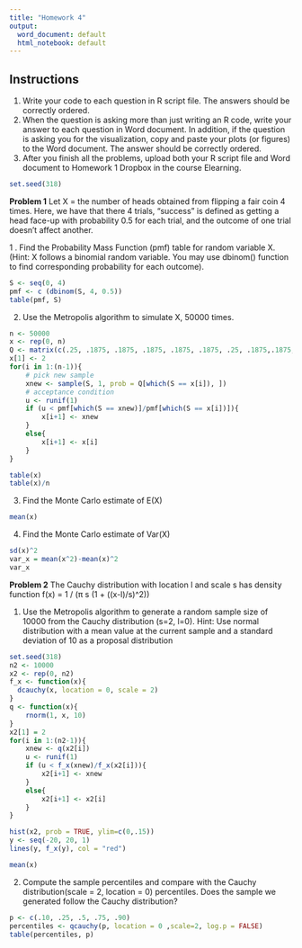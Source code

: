 ```yaml
---
title: "Homework 4"
output:
  word_document: default
  html_notebook: default
---
```


## **Instructions**

1. Write your code to each question in R script file. The answers should be correctly
ordered.
2. When the question is asking more than just writing an R code, write your answer to
each question in Word document. In addition, if the question is asking you for the
visualization, copy and paste your plots (or figures) to the Word document. The answer
should be correctly ordered.
3. After you finish all the problems, upload both your R script file and Word document to
Homework 1 Dropbox in the course Elearning.


```r
set.seed(318)
```

**Problem 1** Let X = the number of heads obtained from flipping a fair coin 4 times. Here, we have that there 4 trials, "success" is defined as getting a head face-up with probability 0.5 for each trial, and the outcome of one trial doesn't affect another.

1 . Find the Probability Mass Function (pmf) table for random variable X. (Hint: X follows a binomial random variable. You may use dbinom() function to find corresponding probability for each outcome).

```r
S <- seq(0, 4)
pmf <- c (dbinom(S, 4, 0.5))
table(pmf, S)
```

2. Use the Metropolis algorithm to simulate X, 50000 times.
```r
n <- 50000
x <- rep(0, n)
Q <- matrix(c(.25, .1875, .1875, .1875, .1875, .1875, .25, .1875,.1875,.1875, .1875, .1875, .25, .1875,.1875,.1875,.1875,.1875,.25, .1875, .1875, .1875, .1875, .1875,.25), nrow=5, ncol=5, byrow = TRUE)
x[1] <- 2
for(i in 1:(n-1)){
	# pick new sample
	xnew <- sample(S, 1, prob = Q[which(S == x[i]), ])
	# acceptance condition
	u <- runif(1)
	if (u < pmf[which(S == xnew)]/pmf[which(S == x[i])]){
		x[i+1] <- xnew
	}
	else{
		x[i+1] <- x[i]
	}
}

table(x)
table(x)/n
```

3. Find the Monte Carlo estimate of E(X)

```r
mean(x)
```

4. Find the Monte Carlo estimate of Var(X)
```r
sd(x)^2
var_x = mean(x^2)-mean(x)^2 
var_x
```

**Problem 2** The Cauchy distribution with location l and scale s has density function
f(x) = 1 / (π s (1 + ((x-l)/s)^2))

1. Use the Metropolis algorithm to generate a random sample size of 10000 from the Cauchy distribution (s=2, l=0). Hint: Use normal distribution with a mean value at the current sample and a standard deviation of 10 as a proposal distribution
```r
set.seed(318)
n2 <- 10000
x2 <- rep(0, n2)
f_x <- function(x){
  dcauchy(x, location = 0, scale = 2)
}
q <- function(x){
	rnorm(1, x, 10)
}
x2[1] = 2
for(i in 1:(n2-1)){
	xnew <- q(x2[i])
	u <- runif(1)
	if (u < f_x(xnew)/f_x(x2[i])){
		x2[i+1] <- xnew
	}
	else{
		x2[i+1] <- x2[i]
	}
}

hist(x2, prob = TRUE, ylim=c(0,.15))
y <- seq(-20, 20, 1)
lines(y, f_x(y), col = "red")

mean(x)
```

2. Compute the sample percentiles and compare with the Cauchy distribution(scale = 2, location = 0) percentiles. Does the sample we generated follow the Cauchy distribution?

```r
p <- c(.10, .25, .5, .75, .90)
percentiles <- qcauchy(p, location = 0 ,scale=2, log.p = FALSE)
table(percentiles, p)
```

